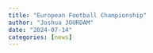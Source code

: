```yaml
---
title: "European Football Championship"
author: "Joshua JOURDAM"
date: "2024-07-14"
categories: [news]
---
```


